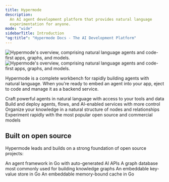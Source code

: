 ```yaml
---
title: Hypermode
description:
  An AI agent development platform that provides natural language
  experimentation for anyone.
mode: "wide"
sidebarTitle: Introduction
"og:title": "Hypermode Docs - The AI Development Platform"
---
```


<img
  className="block dark:hidden"
  src="/images/overview-light.png"
  alt="Hypermode's overview, comprising natural language agents and code-first apps, graphs, and models."
/>
<img
  className="hidden dark:block"
  src="/images/overview-dark.png"
  alt="Hypermode's overview, comprising natural language agents and code-first apps, graphs, and models."
/>

Hypermode is a complete workbench for rapidly building agents with natural
language. When you're ready to embed an agent into your app, eject to code and
manage it as a backend service.

<CardGroup cols={2}>
  <Card title="Agents" icon="robot" href="agents/introduction">
    Craft powerful agents in natural language with access to your tools and data
  </Card>
  <Card title="Apps" icon="code" href="modus/overview">
    Build and deploy agents, flows, and AI-enabled services with more control
  </Card>
  <Card title="Graphs" icon="chart-network" href="graphs/overview">
    Organize your knowledge in a natural structure of nodes and relationships
  </Card>
  <Card title="Models" icon="cube" href="/model-router">
    Experiment rapidly with the most popular open source and commercial models
  </Card>
</CardGroup>

## Built on open source

Hypermode leads and builds on a strong foundation of open source projects:

<CardGroup cols={4}>
  <Card title="Modus" icon="" href="/modus/overview">
    An agent framework in Go with auto-generated AI APIs
  </Card>
  <Card title="Dgraph" icon="" href="/dgraph/overview">
    A graph database most commonly used for building knowledge graphs
  </Card>
  <Card title="Badger" icon="" href="/badger/overview">
    An embeddable key-value store in Go
  </Card>
  <Card
    title="Ristretto"
    icon=""
    href="https://github.com/hypermodeinc/ristretto"
  >
    An embeddable memory-bound cache in Go
  </Card>
</CardGroup>
